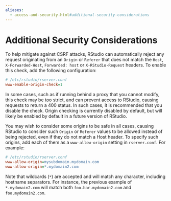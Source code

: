 ```yaml
---
aliases:
  - access-and-security.html#additional-security-considerations
---
```


# Additional Security Considerations

To help mitigate against CSRF attacks, RStudio can automatically reject any request originating from an `Origin` or `Referer` that does not match the `Host`, `X-Forwarded-Host`, `Forwarded: host` or `X-RStudio-Request` headers. To enable this check, add the following configuration:

```ini
# /etc/rstudio/rserver.conf
www-enable-origin-check=1
```

In some cases, such as if running behind a proxy that you cannot modify, this check may be too strict, and can prevent access to RStudio, causing requests to return a 400 status. In such cases, it is recommended that you disable the check. Origin checking is currently disabled by default, but will likely be enabled by default in a future version of RStudio. 

You may wish to consider some origins to be safe in all cases, causing RStudio to consider such `Origin` or `Referer` values to be allowed instead of being rejected, even if they do not match a Host header. To specify such origins, add each of them as a `www-allow-origin` setting in `rserver.conf`. For example:

```ini
# /etc/rstudio/rserver.conf
www-allow-origin=mysubdomain.mydomain.com
www-allow-origin=*.mydomain2.com
``` 

Note that wildcards (`*`) are accepted and will match any character, including hostname separators. For instance, the previous example of `*.mydomain2.com` will match both `foo.bar.mydomain2.com` and `foo.mydomain2.com`.

